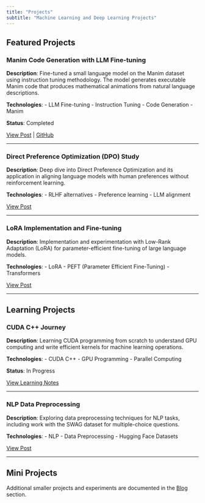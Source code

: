 ```yaml
---
title: "Projects"
subtitle: "Machine Learning and Deep Learning Projects"
---
```


## Featured Projects

### Manim Code Generation with LLM Fine-tuning

**Description**: Fine-tuned a small language model on the Manim dataset using instruction tuning methodology. The model generates executable Manim code that produces mathematical animations from natural language descriptions.

**Technologies**: 
- LLM Fine-tuning
- Instruction Tuning
- Code Generation
- Manim

**Status**: Completed

[View Post](posts/your-manim-post-link.qmd) | [GitHub](#)

---

### Direct Preference Optimization (DPO) Study

**Description**: Deep dive into Direct Preference Optimization and its application in aligning language models with human preferences without reinforcement learning.

**Technologies**:
- RLHF alternatives
- Preference learning
- LLM alignment

[View Post](posts/your-dpo-post-link.qmd)

---

### LoRA Implementation and Fine-tuning

**Description**: Implementation and experimentation with Low-Rank Adaptation (LoRA) for parameter-efficient fine-tuning of large language models.

**Technologies**:
- LoRA
- PEFT (Parameter Efficient Fine-Tuning)
- Transformers

[View Post](posts/your-lora-post-link.qmd)

---

## Learning Projects

### CUDA C++ Journey

**Description**: Learning CUDA programming from scratch to understand GPU computing and write efficient kernels for machine learning operations.

**Technologies**:
- CUDA C++
- GPU Programming
- Parallel Computing

**Status**: In Progress

[View Learning Notes](posts/Learning_CPP/)

---

### NLP Data Preprocessing

**Description**: Exploring data preprocessing techniques for NLP tasks, including work with the SWAG dataset for multiple-choice questions.

**Technologies**:
- NLP
- Data Preprocessing
- Hugging Face Datasets

[View Post](posts/Data%20PreProcessing%20For%20NLP%20Problem/)

---

## Mini Projects

Additional smaller projects and experiments are documented in the [Blog](blog.qmd) section.
